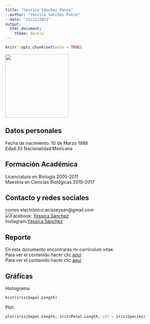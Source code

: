 ```yaml
---
title: "Yessica Sánchez Ponce"
--author: "Yessica Sánchez Ponce"
--date: "11/12/2021"
output: 
  html_document:
    theme: darkly
---
```


```r
knitr::opts_chunk$set(echo = TRUE)
```


<img src="./img/Perfil.jpeg" width="200" height="200" />  

## Datos personales

Fecha de nacimiento: 10 de Marzo 1988  
Edad:33 
Nacionalidad:Mexicana  


## Formación Académica
Licenciatura en Biología
2005-2011  
Maestría en Ciencias Biológicas
2015-2017  

## Contacto y redes sociales
correo electrónico:acisseysan@gmail.com  
![](./img/facebook_icon.png)Facebook: [Yessica Sánchez](https://www.facebook.com/acissey.zehcnas)  
Instagram:[Yessica Sánchez](https://www.instagram.com/acissey103/)  

## Reporte  

En este documento encontraras mi curriculum vitae.  
Para ver el contenido hacer clic [aquí](./docs/curriculum.pdf)  
Para ver el contenido hacer clic [aquí](./docs/CVU.pdf)  

## Gráficas

Histograma:

```r
hist(iris$Sepal.Length)
```

Plot:
```r
plot(iris$Sepal.Length, iris$Petal.Length, col = iris$Species)
```

